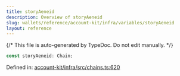 ```yaml
---
title: storyAeneid
description: Overview of storyAeneid
slug: wallets/reference/account-kit/infra/variables/storyAeneid
layout: reference
---
```


{/* This file is auto-generated by TypeDoc. Do not edit manually. */}

```ts
const storyAeneid: Chain;
```

Defined in: [account-kit/infra/src/chains.ts:620](https://github.com/alchemyplatform/aa-sdk/blob/17aad1f572375d42a06c7e3238078a88a435d459/account-kit/infra/src/chains.ts#L620)

